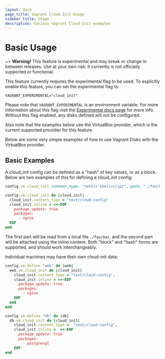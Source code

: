 ```yaml
---
layout: docs
page_title: Vagrant Cloud-Init Usage
sidebar_title: Usage
description: Various Vagrant Cloud-Init examples
---
```


# Basic Usage

~> **Warning!** This feature is experimental and may break or
change in between releases. Use at your own risk. It currently is not officially
supported or functional.

This feature currently reqiures the experimental flag to be used. To explicitly enable this feature, you can set the experimental flag to:

```
VAGRANT_EXPERIMENTAL="cloud_init"
```

Please note that `VAGRANT_EXPERIMENTAL` is an environment variable. For more
information about this flag visit the [Experimental docs page](/docs/experimental)
for more info. Without this flag enabled, any disks defined will not be configured.

Also note that the examples below use the VirtualBox provider, which is the current
supported providier for this feature.

Below are some very simple examples of how to use Vagrant Disks with the VirtualBox provider.

## Basic Examples

A cloud_init config can be defined as a "hash" of key values, or as a block. Below
are two examples of this for defining a cloud_init config:

```ruby
config.vm.cloud_init content_type: "text/x-shellscript", path: "./foo/bar.sh"

config.vm.cloud_init do |cloud_init|
  cloud_init.content_type = "text/cloud-config"
  cloud_init.inline = <<-EOF
    package_update: true
    packages:
      - nginx
  EOF
end
```

The first part will be read from a local file `./foo/bar`, and the second part
will be attached using the inline content. Both "block" and "hash" forms are supported,
and should work interchangeably.

Individual machines may have their own cloud-init data:

```ruby
config.vm.define "web" do |web|
  web.vm.cloud_init do |cloud_init|
    cloud_init.content_type = "text/cloud-config",
    cloud_init.inline = <<-EOF
      package_update: true
      packages:
        - nginx
    EOF
  end
end

config.vm.define "db" do |db|
  db.vm.cloud_init do |cloud_init|
    cloud_init.content_type =  "text/cloud-config",
    cloud_init.inline =  <<-EOF
      package_update: true
      packages:
        - postgresql
    EOF
end
```

